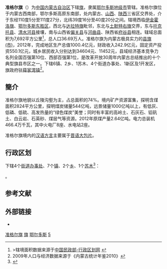 {{noteTA
|1=zh-hans:准格尔;zh-hant:準格爾
}}
{{不是|准噶尔}}
{{Infobox China County
| county = 准格尔旗
| usedname = 鄂尔多斯左翼前旗、准噶尔旗
| nameorigin = 
| Photo = 
| Photoname = 
| map =
| map_caption = 
| Pinyin =  Zhǔn Gé ěr Qí
| Belong = [[内蒙古自治区|内蒙古自治区]][[鄂尔多斯市|鄂尔多斯市]]
| Types = [[旗_(行政區劃)|旗]]
| admincode =  150622
| founded = 1649年
| seat = 薛家湾镇
| officerTitle = 
| officer = 
| officerTitle2 = 
| officer2 = 
| division = 9
| town = 6
| township = 
| subdistrict = 
| dialect = [[蒙古语|蒙古语]]、[[华北官话|华北官话]]
| post code = 010425
| phone code = 477
| coordinate = 
| area = 5,958平方千米
| area land = 
| area water = 
| census yr = 
| pop = 298,663
| density =  
| GDP = 539.48亿元
| GDP_as_of = 2009
| GDPPC = 
| carlicense = 蒙K
| web = www.zge.gov.cn
| web_title = 准格尔旗政府网
}}
'''准格尔旗'''（{{mong|m=ᠵᠡᠭᠦᠨᠭᠠᠷ <br>ᠬᠣᠰᠢᠭᠤ|k=Зүүнгар хошуу}}）为[[中国|中国]][[内蒙古自治区|内蒙古自治区]]下辖[[旗_(行政区划)|旗]]，隶属[[鄂尔多斯市|鄂尔多斯地级市]]管辖。准格尔旗位于内蒙古西南部，鄂尔多斯高原东南部，处内蒙古、[[山西省|山西]]、[[陕西省|陕西]]三省区交界处，介于东经110度5分至111度27分，北纬39度16分至40度20分之间。辖境西临[[伊金霍洛旗|伊金霍洛旗]]、[[鄂尔多斯市|鄂尔多斯]][[东胜区|东胜区]]，西北与[[达拉特旗|达拉特旗]]毗邻，东北与[[土默特右旗|土默特右旗]]交界，东与[[托克托县|托克托县]]、[[清水河县|清水河县]]接壤，南与山西省[[偏关县|偏关县]]与[[河曲县|河曲县]]、陕西省[[府谷县|府谷县]]相连。辖域总面积为7,692平方公里<ref>>辖境面积数据来源于[http://www.xzqh.cn/ONEWS_zq.asp?id=660 中国民政部-行政区划网] {{Wayback|url=http://www.xzqh.cn/ONEWS_zq.asp?id=660 |date=20101202031017 }}</ref>，总人口36.69万人。准格尔旗为内蒙古极具实力的[[县级行政区|县旗(市)]]，2012年，完成地区生产总值1000.4亿元，财政收入242.9亿元，固定资产投资550.1亿元，城乡居民收入分别达到34604元、11452元，县域经济基本竞争力名列全国百强第10位、西部百强第1位，是改革开放30周年内蒙古总结推出的十个典型旗县市区之一。下辖6镇、2乡、1苏木、4个街道办事处、1新区及1开发区，旗政府驻[[薛家湾镇|薛家湾镇]]<ref> 2009年人口与经济数据来源于《内蒙古统计年鉴2010》</ref>。

==簡介==
准格尔旗地貌以丘陵沟壑为主，占总面积的74%。境内矿产资源富集，探明含煤面积2824平方公里，探明煤炭储量544亿吨，远景储量1000亿吨以上，有低灰、低磷、低硫、高发热量的“绿色煤炭”美誉；同时有丰富的高岭土、石灰石、铝矾土、白云岩、石英砂、煤层气等资源。2012年原煤产量2.64亿吨。电力总装机466.4万千瓦，其中火电厂8座、水电站2座。

准格尔旗境内的[[汉语方言|汉语方言]]主要属于[[晋语|晋语]][[大包片|大包片]]。

== 行政区划 ==
{{PAGENAMEBASE}}下辖4个[[街道办事处|街道办事处]]、7个[[行政建制镇|镇]]、2个[[乡_(中华人民共和国)|乡]]、1个[[苏木_(行政区划)|苏木]]<ref>{{PRC admin/ref sgc|15/06/22}}</ref>：

{{PRC admin/children|15/06/22}}。

== 参考文献 ==
{{reflist}}

== 外部链接 ==
* {{Official website|http://www.zge.gov.cn/|name=准格尔旗人民政府}}

{{准格尔旗行政区划}}
{{鄂尔多斯市行政区划}}
{{内蒙古行政区划}}
{{中华人民共和国全国文明城市}}

[[Category:准格尔旗|]]
[[Category:鄂尔多斯县级行政区|旗]]
[[Category:内蒙古自治区的旗|鄂尔多斯]]
[[Category:全国文明城市|5]]